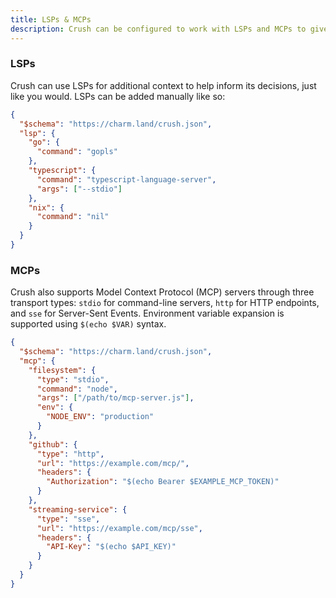 ```yaml
---
title: LSPs & MCPs
description: Crush can be configured to work with LSPs and MCPs to give you more handy responses
---
```


### LSPs

Crush can use LSPs for additional context to help inform its decisions, just
like you would. LSPs can be added manually like so:

```json
{
  "$schema": "https://charm.land/crush.json",
  "lsp": {
    "go": {
      "command": "gopls"
    },
    "typescript": {
      "command": "typescript-language-server",
      "args": ["--stdio"]
    },
    "nix": {
      "command": "nil"
    }
  }
}
```


### MCPs

Crush also supports Model Context Protocol (MCP) servers through three
transport types: `stdio` for command-line servers, `http` for HTTP endpoints,
and `sse` for Server-Sent Events. Environment variable expansion is supported
using `$(echo $VAR)` syntax.

```json
{
  "$schema": "https://charm.land/crush.json",
  "mcp": {
    "filesystem": {
      "type": "stdio",
      "command": "node",
      "args": ["/path/to/mcp-server.js"],
      "env": {
        "NODE_ENV": "production"
      }
    },
    "github": {
      "type": "http",
      "url": "https://example.com/mcp/",
      "headers": {
        "Authorization": "$(echo Bearer $EXAMPLE_MCP_TOKEN)"
      }
    },
    "streaming-service": {
      "type": "sse",
      "url": "https://example.com/mcp/sse",
      "headers": {
        "API-Key": "$(echo $API_KEY)"
      }
    }
  }
}
```
